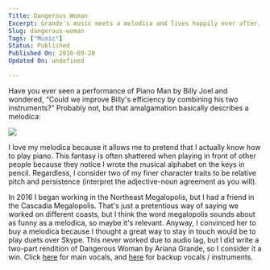 ```yaml
---
Title: Dangerous Woman
Excerpt: Grande's music meets a melodica and lives happily ever after.
Slug: dangerous-woman
Tags: ["Music"]
Status: Published
Published On: 2016-09-20
Updated On: undefined

---
```


Have you ever seen a performance of Piano Man by Billy Joel and wondered, “Could we improve Billy's efficiency by combining his two instruments?” Probably not, but that amalgamation basically describes a melodica:


![](https://s3.us-west-2.amazonaws.com/secure.notion-static.com/fa13af23-c15f-4b00-8da9-892485aeac7b/Melodica.jpg?X-Amz-Algorithm=AWS4-HMAC-SHA256&X-Amz-Content-Sha256=UNSIGNED-PAYLOAD&X-Amz-Credential=AKIAT73L2G45EIPT3X45%2F20230316%2Fus-west-2%2Fs3%2Faws4_request&X-Amz-Date=20230316T070515Z&X-Amz-Expires=3600&X-Amz-Signature=b1d609cebfe6daed359919bc4109da738121c69a11c0aa6aa7bb5835e231ee18&X-Amz-SignedHeaders=host&x-id=GetObject)


I love my melodica because it allows me to pretend that I actually know how to play piano. This fantasy is often shattered when playing in front of other people because they notice I wrote the musical alphabet on the keys in pencil. Regardless, I consider two of my finer character traits to be relative pitch and persistence (interpret the adjective-noun agreement as you will).


In 2016 I began working in the Northeast Megalopolis, but I had a friend in the Cascadia Megalopolis. That's just a pretentious way of saying we worked on different coasts, but I think the word megalopolis sounds about as funny as a melodica, so maybe it's relevant. Anyway, I convinced her to buy a melodica because I thought a great way to stay in touch would be to play duets over Skype. This never worked due to audio lag, but I did write a two-part rendition of Dangerous Woman by Ariana Grande, so I consider it a win. Click [here](/files/dangerous_woman_1.pdf) for main vocals, and [here](/files/dangerous_woman_2.pdf) for backup vocals / instruments.


